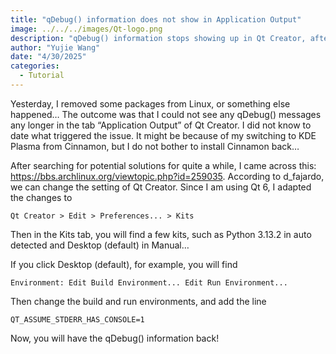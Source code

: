 ```yaml
---
title: "qDebug() information does not show in Application Output"
image: ../../../images/Qt-logo.png
description: "qDebug() information stops showing up in Qt Creator, after I did something I did not know to impact Qt Creator..."
author: "Yujie Wang"
date: "4/30/2025"
categories:
  - Tutorial
---
```


Yesterday, I removed some packages from Linux, or something else happened... The outcome was that I could not see any qDebug() messages any longer in the tab "Application Output" of Qt Creator. I did not know to date what triggered the issue. It might be because of my switching to KDE Plasma from Cinnamon, but I do not bother to install Cinnamon back...

After searching for potential solutions for quite a while, I came across this: [https://bbs.archlinux.org/viewtopic.php?id=259035](https://bbs.archlinux.org/viewtopic.php?id=259035){target="_blank"}. According to d_fajardo, we can change the setting of Qt Creator. Since I am using Qt 6, I adapted the changes to
```
Qt Creator > Edit > Preferences... > Kits
```
Then in the Kits tab, you will find a few kits, such as Python 3.13.2 in auto detected and Desktop (default) in Manual...

If you click Desktop (default), for example, you will find
```
Environment: Edit Build Environment... Edit Run Environment...
```
Then change the build and run environments, and add the line
```
QT_ASSUME_STDERR_HAS_CONSOLE=1
```

Now, you will have the qDebug() information back!
